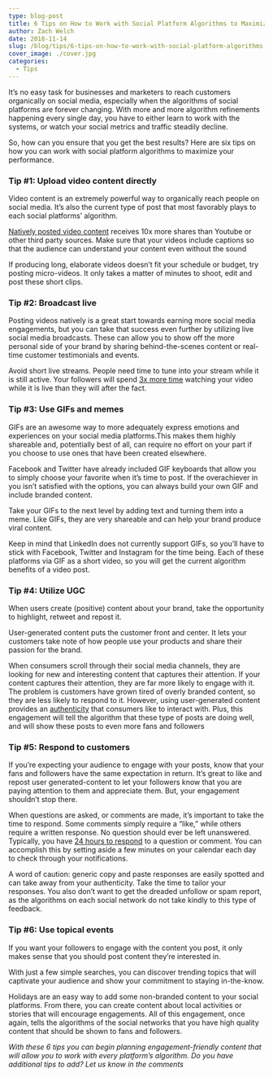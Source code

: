 ```yaml
---
type: blog-post
title: 6 Tips on How to Work with Social Platform Algorithms to Maximize Post Performance
author: Zach Welch
date: 2018-11-14
slug: /blog/tips/6-tips-on-how-to-work-with-social-platform-algorithms-to-maximize-post-performance
cover_image: ./cover.jpg
categories:
  - Tips
---
```


It’s no easy task for businesses and marketers to reach customers organically
on social media, especially when the algorithms of social platforms are
forever changing. With more and more algorithm refinements happening every
single day, you have to either learn to work with the systems, or watch your
social metrics and traffic steadily decline.

So, how can you ensure that you get the best results? Here are six tips on how
you can work with social platform algorithms to maximize your performance.

### Tip #1: Upload video content directly

Video content is an extremely powerful way to organically reach people on
social media. It’s also the current type of post that most favorably plays to
each social platforms’ algorithm.

[Natively posted video content][1] receives 10x more shares than Youtube or other third party sources. Make sure that your videos include captions so that the audience can understand your content even without the sound

If producing long, elaborate videos doesn’t fit your schedule or budget, try
posting micro-videos. It only takes a matter of minutes to shoot, edit and
post these short clips.

### Tip #2: Broadcast live

Posting videos natively is a great start towards earning more social media
engagements, but you can take that success even further by utilizing live
social media broadcasts. These can allow you to show off the more personal
side of your brand by sharing behind-the-scenes content or real-time customer
testimonials and events.

Avoid short live streams. People need time to tune into your stream while it
is still active. Your followers will spend [3x more time][2] watching your video while it is live than they will after the fact.

### Tip #3: Use GIFs and memes

GIFs are an awesome way to more adequately express emotions and experiences on
your social media platforms.This makes them highly shareable and, potentially
best of all, can require no effort on your part if you choose to use ones that
have been created elsewhere.

Facebook and Twitter have already included GIF keyboards that allow you to
simply choose your favorite when it’s time to post. If the overachiever in you
isn’t satisfied with the options, you can always build your own GIF and
include branded content.

Take your GIFs to the next level by adding text and turning them into a meme.
Like GIFs, they are very shareable and can help your brand produce viral
content.

Keep in mind that LinkedIn does not currently support GIFs, so you’ll have to
stick with Facebook, Twitter and Instagram for the time being. Each of these
platforms via GIF as a short video, so you will get the current algorithm
benefits of a video post.

### Tip #4: Utilize UGC

When users create (positive) content about your brand, take the opportunity to
highlight, retweet and repost it.

User-generated content puts the customer front and center. It lets
your customers take note of how people use your products and share their
passion for the brand.

When consumers scroll through their social media channels, they are looking
for new and interesting content that captures their attention. If your content
captures their attention, they are far more likely to engage with it. The
problem is customers have grown tired of overly branded content, so they are
less likely to respond to it. However, using user-generated content provides
an [authenticity][3] that consumers like to interact with. Plus, this engagement will tell the algorithm that these type of posts are doing well, and will show these posts to even more fans and followers

### Tip #5: Respond to customers

If you’re expecting your audience to engage with your posts, know that your
fans and followers have the same expectation in return. It’s great to like and
repost user generated-content to let your followers know that you are paying
attention to them and appreciate them. But, your engagement shouldn’t stop
there.

When questions are asked, or comments are made, it’s important to take the
time to respond. Some comments simply require a “like,” while others require a
written response. No question should ever be left unanswered. Typically, you
have [24 hours to respond][4] to a question or comment. You can accomplish this by setting aside a few minutes on your calendar each day to check through your notifications.

A word of caution: generic copy and paste responses are easily spotted and can
take away from your authenticity. Take the time to tailor your responses. You
also don’t want to get the dreaded unfollow or spam report, as the algorithms
on each social network do not take kindly to this type of feedback.

### Tip #6: Use topical events

If you want your followers to engage with the content you post, it only makes
sense that you should post content they’re interested in.

With just a few simple searches, you can discover trending topics that will
captivate your audience and show your commitment to staying in-the-know.

Holidays are an easy way to add some non-branded content to your social
platforms. From there, you can create content about local activities or
stories that will encourage engagements. All of this engagement, once again,
tells the algorithms of the social networks that you have high quality content
that should be shown to fans and followers.

_With these 6 tips you can begin planning engagement-friendly content that will allow you to work with every platform’s algorithm. Do you have additional tips to add? Let us know in the comments_

[1]: /blog/social-media-tips/how-to-maximize-video-content-across-your-social-networks
[2]: https://blog.bufferapp.com/social-media-video-marketing-statistics
[3]: /blog/social-media-tips/5-lessons-marketers-can-learn-from-taylor-swift
[4]: /blog/social-media/with-facebook-groups-now-allowing-fan-pages-to-join-here-are-4-ways-to-use-them-to-further-your-business
